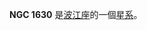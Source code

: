 {{NGCInfoBox|NGCID=NGC 1630|發現者=法蘭斯·萊文沃思|發現日期=1886年-月-日|其他編號=ESO 551-19,NPM1G -19.0190|曆元=J2000.0|赤經=4時37分15.4秒
|赤緯=-18°54'7"|星座=波江座|星體=星系|星等=14.5|表面亮度=13.2|藍等=15.4}}

'''NGC 1630''' 是[[波江座|波江座]]的一個[[星系|星系]]。

{{NGCReference|1630}}
{{Catalogs|NGC=1630}}